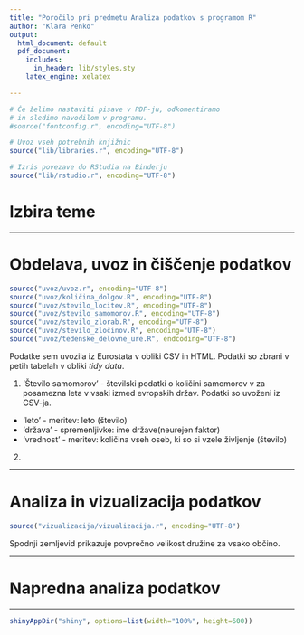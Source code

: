 ```yaml
---
title: "Poročilo pri predmetu Analiza podatkov s programom R"
author: "Klara Penko"
output:
  html_document: default
  pdf_document:
    includes:
      in_header: lib/styles.sty
    latex_engine: xelatex

---
```


```r
# Če želimo nastaviti pisave v PDF-ju, odkomentiramo
# in sledimo navodilom v programu.
#source("fontconfig.r", encoding="UTF-8")

# Uvoz vseh potrebnih knjižnic
source("lib/libraries.r", encoding="UTF-8")
```

```r
# Izris povezave do RStudia na Binderju
source("lib/rstudio.r", encoding="UTF-8")
```

# Izbira teme



***

# Obdelava, uvoz in čiščenje podatkov

```r
source("uvoz/uvoz.r", encoding="UTF-8")
source("uvoz/količina_dolgov.R", encoding="UTF-8")
source("uvoz/stevilo_locitev.R", encoding="UTF-8")
source("uvoz/stevilo_samomorov.R", encoding="UTF-8")
source("uvoz/stevilo_zlorab.R", encoding="UTF-8")
source("uvoz/stevilo_zločinov.R", encoding="UTF-8")
source("uvoz/tedenske_delovne_ure.R", endcoding="UTF-8")
```

Podatke sem uvozila iz Eurostata  v obliki CSV in HTML. Podatki so zbrani v petih tabelah v obliki *tidy data*.

1. 'Število samomorov' - številski podatki o količini samomorov v za posamezna leta v vsaki izmed evropskih držav. Podatki so uvoženi iz CSV-ja.
 - 'leto' - meritev: leto (število)
 - 'država' - spremenljivke: ime države(neurejen faktor)
 - 'vrednost' - meritev: količina vseh oseb, ki so si vzele življenje (število)
 
2. 
 



***

# Analiza in vizualizacija podatkov

```r
source("vizualizacija/vizualizacija.r", encoding="UTF-8")
```

Spodnji zemljevid prikazuje povprečno velikost družine za vsako občino.



***

# Napredna analiza podatkov



***

```r
shinyAppDir("shiny", options=list(width="100%", height=600))
```
